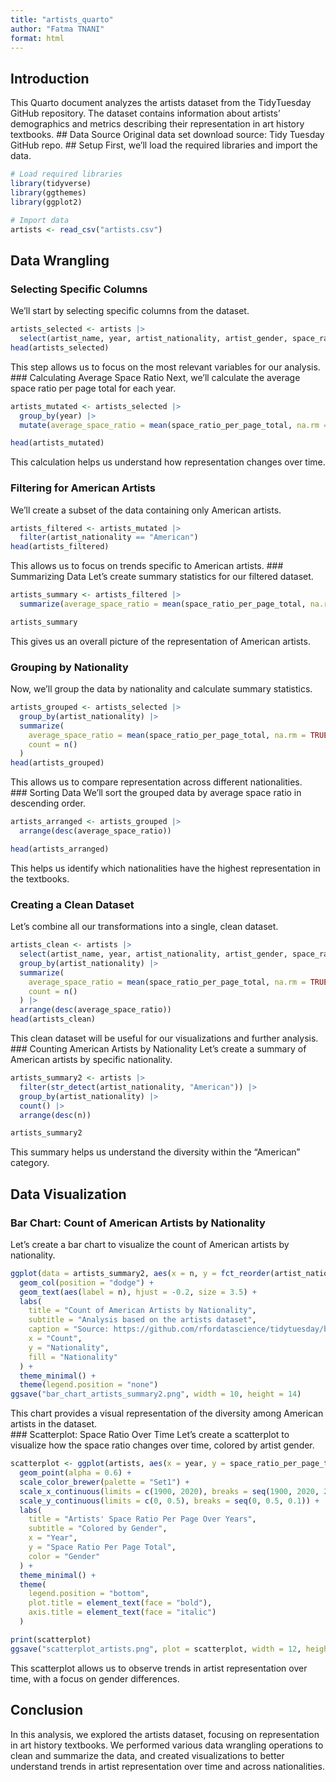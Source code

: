 ```yaml
---
title: "artists_quarto"
author: "Fatma TNANI"
format: html
---
```




## Introduction

This Quarto document analyzes the artists dataset from the TidyTuesday GitHub repository. The dataset contains information about artists' demographics and metrics describing their representation in art history textbooks.
## Data Source
Original data set download source: Tidy Tuesday GitHub repo.
## Setup
First, we'll load the required libraries and import the data.

```r
# Load required libraries
library(tidyverse)
library(ggthemes)
library(ggplot2)

# Import data
artists <- read_csv("artists.csv")
```

## Data Wrangling

### Selecting Specific Columns

We'll start by selecting specific columns from the dataset.
```r
artists_selected <- artists |> 
  select(artist_name, year, artist_nationality, artist_gender, space_ratio_per_page_total)
head(artists_selected)
```
This step allows us to focus on the most relevant variables for our analysis.
### Calculating Average Space Ratio
Next, we'll calculate the average space ratio per page total for each year.

```r
artists_mutated <- artists_selected |>  
  group_by(year) |> 
  mutate(average_space_ratio = mean(space_ratio_per_page_total, na.rm = TRUE))

head(artists_mutated)
```

This calculation helps us understand how representation changes over time.

### Filtering for American Artists

We'll create a subset of the data containing only American artists.
```r
artists_filtered <- artists_mutated |>  
  filter(artist_nationality == "American")
head(artists_filtered)
```
This allows us to focus on trends specific to American artists.
### Summarizing Data
Let's create summary statistics for our filtered dataset.

```r
artists_summary <- artists_filtered |>  
  summarize(average_space_ratio = mean(space_ratio_per_page_total, na.rm = TRUE))

artists_summary
```

This gives us an overall picture of the representation of American artists. \

### Grouping by Nationality 

Now, we'll group the data by nationality and calculate summary statistics.
```r
artists_grouped <- artists_selected |>  
  group_by(artist_nationality) |>  
  summarize(
    average_space_ratio = mean(space_ratio_per_page_total, na.rm = TRUE),
    count = n()
  )
head(artists_grouped)
```
This allows us to compare representation across different nationalities. \
### Sorting Data 
We'll sort the grouped data by average space ratio in descending order.

```r
artists_arranged <- artists_grouped |> 
  arrange(desc(average_space_ratio))

head(artists_arranged)
```

This helps us identify which nationalities have the highest representation in the textbooks. \

### Creating a Clean Dataset 

Let's combine all our transformations into a single, clean dataset.
```r
artists_clean <- artists |>  
  select(artist_name, year, artist_nationality, artist_gender, space_ratio_per_page_total) |>  
  group_by(artist_nationality) |>  
  summarize(
    average_space_ratio = mean(space_ratio_per_page_total, na.rm = TRUE),
    count = n()
  ) |>  
  arrange(desc(average_space_ratio))
head(artists_clean)
```
This clean dataset will be useful for our visualizations and further analysis. \
### Counting American Artists by Nationality 
Let's create a summary of American artists by specific nationality.

```r
artists_summary2 <- artists |>  
  filter(str_detect(artist_nationality, "American")) |> 
  group_by(artist_nationality) |>  
  count() |>  
  arrange(desc(n))

artists_summary2
```

This summary helps us understand the diversity within the "American" category. \

## Data Visualization \

### Bar Chart: Count of American Artists by Nationality 

Let's create a bar chart to visualize the count of American artists by nationality.
```r
ggplot(data = artists_summary2, aes(x = n, y = fct_reorder(artist_nationality, n), fill = artist_nationality)) +
  geom_col(position = "dodge") +
  geom_text(aes(label = n), hjust = -0.2, size = 3.5) +
  labs(
    title = "Count of American Artists by Nationality",
    subtitle = "Analysis based on the artists dataset",
    caption = "Source: https://github.com/rfordatascience/tidytuesday/blob/master/data/2023/2023-01-17/artists.csv",
    x = "Count",
    y = "Nationality",
    fill = "Nationality"
  ) +
  theme_minimal() +
  theme(legend.position = "none")
ggsave("bar_chart_artists_summary2.png", width = 10, height = 14)
```
This chart provides a visual representation of the diversity among American artists in the dataset. \
### Scatterplot: Space Ratio Over Time 
Let's create a scatterplot to visualize how the space ratio changes over time, colored by artist gender.

```r
scatterplot <- ggplot(artists, aes(x = year, y = space_ratio_per_page_total, color = artist_gender)) +
  geom_point(alpha = 0.6) +
  scale_color_brewer(palette = "Set1") +
  scale_x_continuous(limits = c(1900, 2020), breaks = seq(1900, 2020, 20)) +
  scale_y_continuous(limits = c(0, 0.5), breaks = seq(0, 0.5, 0.1)) +
  labs(
    title = "Artists' Space Ratio Per Page Over Years",
    subtitle = "Colored by Gender",
    x = "Year",
    y = "Space Ratio Per Page Total",
    color = "Gender"
  ) +
  theme_minimal() +
  theme(
    legend.position = "bottom",
    plot.title = element_text(face = "bold"),
    axis.title = element_text(face = "italic")
  )

print(scatterplot)
ggsave("scatterplot_artists.png", plot = scatterplot, width = 12, height = 8, dpi = 300)
```

This scatterplot allows us to observe trends in artist representation over time, with a focus on gender differences. 

## Conclusion 

In this analysis, we explored the artists dataset, focusing on representation in art history textbooks. We performed various data wrangling operations to clean and summarize the data, and created visualizations to better understand trends in artist representation over time and across nationalities.